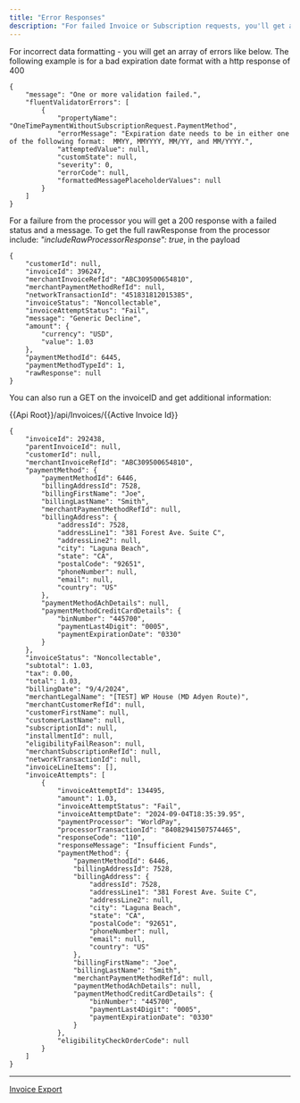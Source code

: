 ```yaml
---
title: "Error Responses"
description: "For failed Invoice or Subscription requests, you'll get a 400 or 422 for invalid data or 200 with a failed status. We pass along an error message on a 200 failed status, but depending on the processor it can be different and the processors could change the message format. This is why we don't have standard error codes."
---
```


For incorrect data formatting - you will get an array of errors like below. The following example is for a bad expiration date format with a http response of 400

```
{
    "message": "One or more validation failed.",
    "fluentValidatorErrors": [
        {
            "propertyName": "OneTimePaymentWithoutSubscriptionRequest.PaymentMethod",
            "errorMessage": "Expiration date needs to be in either one of the following format:  MMYY, MMYYYY, MM/YY, and MM/YYYY.",
            "attemptedValue": null,
            "customState": null,
            "severity": 0,
            "errorCode": null,
            "formattedMessagePlaceholderValues": null
        }
    ]
}
```

For a failure from the processor you will get a 200 response with a failed status and a message. To get the full rawResponse from the processor include: *"includeRawProcessorResponse": true*, in the payload

```
{
    "customerId": null,
    "invoiceId": 396247,
    "merchantInvoiceRefId": "ABC309500654810",
    "merchantPaymentMethodRefId": null,
    "networkTransactionId": "451831812015385",
    "invoiceStatus": "Noncollectable",
    "invoiceAttemptStatus": "Fail",
    "message": "Generic Decline",
    "amount": {
        "currency": "USD",
        "value": 1.03
    },
    "paymentMethodId": 6445,
    "paymentMethodTypeId": 1,
    "rawResponse": null
}
```

You can also run a GET on the invoiceID and get additional information:

\{\{Api Root}}/api/Invoices/\{\{Active Invoice Id}}

```
{
    "invoiceId": 292438,
    "parentInvoiceId": null,
    "customerId": null,
    "merchantInvoiceRefId": "ABC309500654810",
    "paymentMethod": {
        "paymentMethodId": 6446,
        "billingAddressId": 7528,
        "billingFirstName": "Joe",
        "billingLastName": "Smith",
        "merchantPaymentMethodRefId": null,
        "billingAddress": {
            "addressId": 7528,
            "addressLine1": "381 Forest Ave. Suite C",
            "addressLine2": null,
            "city": "Laguna Beach",
            "state": "CA",
            "postalCode": "92651",
            "phoneNumber": null,
            "email": null,
            "country": "US"
        },
        "paymentMethodAchDetails": null,
        "paymentMethodCreditCardDetails": {
            "binNumber": "445700",
            "paymentLast4Digit": "0005",
            "paymentExpirationDate": "0330"
        }
    },
    "invoiceStatus": "Noncollectable",
    "subtotal": 1.03,
    "tax": 0.00,
    "total": 1.03,
    "billingDate": "9/4/2024",
    "merchantLegalName": "[TEST] WP House (MD Adyen Route)",
    "merchantCustomerRefId": null,
    "customerFirstName": null,
    "customerLastName": null,
    "subscriptionId": null,
    "installmentId": null,
    "eligibilityFailReason": null,
    "merchantSubscriptionRefId": null,
    "networkTransactionId": null,
    "invoiceLineItems": [],
    "invoiceAttempts": [
        {
            "invoiceAttemptId": 134495,
            "amount": 1.03,
            "invoiceAttemptStatus": "Fail",
            "invoiceAttemptDate": "2024-09-04T18:35:39.95",
            "paymentProcessor": "WorldPay",
            "processorTransactionId": "84082941507574465",
            "responseCode": "110",
            "responseMessage": "Insufficient Funds",
            "paymentMethod": {
                "paymentMethodId": 6446,
                "billingAddressId": 7528,
                "billingAddress": {
                    "addressId": 7528,
                    "addressLine1": "381 Forest Ave. Suite C",
                    "addressLine2": null,
                    "city": "Laguna Beach",
                    "state": "CA",
                    "postalCode": "92651",
                    "phoneNumber": null,
                    "email": null,
                    "country": "US"
                },
                "billingFirstName": "Joe",
                "billingLastName": "Smith",
                "merchantPaymentMethodRefId": null,
                "paymentMethodAchDetails": null,
                "paymentMethodCreditCardDetails": {
                    "binNumber": "445700",
                    "paymentLast4Digit": "0005",
                    "paymentExpirationDate": "0330"
                }
            },
            "eligibilityCheckOrderCode": null
        }
    ]
}
```

***

[Invoice Export](/docs/invoice-export)
